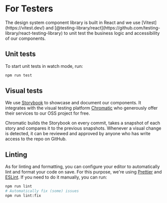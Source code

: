 
<Meta title="Introduction/Getting Started/For Testers" />

# For Testers

<Intro>
The design system component library is built in React and we use [Vitest](https://vitest.dev/) and [@testing-library/react](https://github.com/testing-library/react-testing-library) to unit test the business logic and accessibility of our components.
</Intro>

## Unit tests

To start unit tests in watch mode, run:

```bash
npm run test
```

## Visual tests

We use [Storybook](https://storybook.js.org) to showcase and document our components. It integrates with the visual testing platform [Chromatic](https://www.chromatic.com/) who generously offer their services to our OSS project for free.

Chromatic builds the Storybook on every commit, takes a snapshot of each story and compares it to the previous snapshots. Whenever a visual change is detected, it can be reviewed and approved by anyone who has write access to the repo on GitHub.

## Linting

As for linting and formatting, you can configure your editor to automatically lint and format your code on save. For this purpose, we're using [Prettier](https://prettier.io/) and [ESLint](https://eslint.org/). If you need to do it manually, you can run:

```bash
npm run lint
# Automatically fix (some) issues
npm run lint:fix
```
